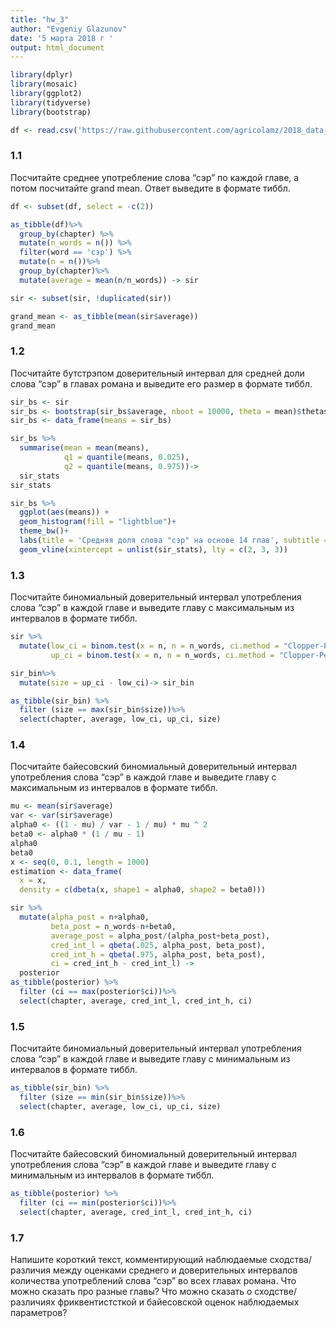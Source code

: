 ```yaml
---
title: "hw_3"
author: "Evgeniy Glazunov"
date: '5 марта 2018 г '
output: html_document
---
```


```r
library(dplyr)
library(mosaic)
library(ggplot2)
library(tidyverse)
library(bootstrap)
```

```r
df <- read.csv('https://raw.githubusercontent.com/agricolamz/2018_data_analysis_for_linguists/master/data/students/dkbrz/hw3_binomial_ci/hw3_wodehouse.csv', encoding = 'UTF-8')
```

### 1.1
Посчитайте среднее употребление слова “сэр” по каждой главе, а потом посчитайте grand mean. Ответ выведите в формате тиббл.
```r
df <- subset(df, select = -c(2))

as_tibble(df)%>%
  group_by(chapter) %>% 
  mutate(n_words = n()) %>%
  filter(word == 'сэр') %>%
  mutate(n = n())%>%
  group_by(chapter)%>%
  mutate(average = mean(n/n_words)) -> sir

sir <- subset(sir, !duplicated(sir))

grand_mean <- as_tibble(mean(sir$average))
grand_mean
```
### 1.2
Посчитайте бутстрэпом доверительный интервал для средней доли слова “сэр” в главах романа и выведите его размер в формате тиббл.
```r
sir_bs <- sir
sir_bs <- bootstrap(sir_bs$average, nboot = 10000, theta = mean)$thetastar
sir_bs <- data_frame(means = sir_bs)  

sir_bs %>%
  summarise(mean = mean(means),
            q1 = quantile(means, 0.025),
            q2 = quantile(means, 0.975))->
  sir_stats
sir_stats

sir_bs %>% 
  ggplot(aes(means)) +
  geom_histogram(fill = "lightblue")+
  theme_bw()+
  labs(title = 'Средняя доля слова "сэр" на основе 14 глав', subtitle = "Среднее и 95% бутстрэпнутый доверительный интервал на основе 10000 бутстрэп-подвыборок")+
  geom_vline(xintercept = unlist(sir_stats), lty = c(2, 3, 3))

```
### 1.3
Посчитайте биномиальный доверительный интервал употребления слова “сэр” в каждой главе и выведите главу с максимальным из интервалов в формате тиббл.
```r
sir %>% 
  mutate(low_ci = binom.test(x = n, n = n_words, ci.method = "Clopper-Pearson")$conf.int[1],
         up_ci = binom.test(x = n, n = n_words, ci.method = "Clopper-Pearson")$conf.int[2]) -> sir_bin

sir_bin%>%
  mutate(size = up_ci - low_ci)-> sir_bin

as_tibble(sir_bin) %>%
  filter (size == max(sir_bin$size))%>%
  select(chapter, average, low_ci, up_ci, size)

```
### 1.4
Посчитайте байесовский биномиальный доверительный интервал употребления слова “сэр” в каждой главе и выведите главу с максимальным из интервалов в формате тиббл.
```r
mu <- mean(sir$average)
var <- var(sir$average)
alpha0 <- ((1 - mu) / var - 1 / mu) * mu ^ 2
beta0 <- alpha0 * (1 / mu - 1)
alpha0
beta0
x <- seq(0, 0.1, length = 1000)
estimation <- data_frame(
  x = x,
  density = c(dbeta(x, shape1 = alpha0, shape2 = beta0)))

sir %>% 
  mutate(alpha_post = n+alpha0,
         beta_post = n_words-n+beta0,
         average_post = alpha_post/(alpha_post+beta_post),
         cred_int_l = qbeta(.025, alpha_post, beta_post),
         cred_int_h = qbeta(.975, alpha_post, beta_post),
         ci = cred_int_h - cred_int_l) ->
  posterior
as_tibble(posterior) %>%
  filter (ci == max(posterior$ci))%>%
  select(chapter, average, cred_int_l, cred_int_h, ci)
```
### 1.5
Посчитайте биномиальный доверительный интервал употребления слова “сэр” в каждой главе и выведите главу с минимальным из интервалов в формате тиббл.
```r
as_tibble(sir_bin) %>%
  filter (size == min(sir_bin$size))%>%
  select(chapter, average, low_ci, up_ci, size)
```
### 1.6
Посчитайте байесовский биномиальный доверительный интервал употребления слова “сэр” в каждой главе и выведите главу с минимальным из интервалов в формате тиббл.
```r
as_tibble(posterior) %>%
  filter (ci == min(posterior$ci))%>%
  select(chapter, average, cred_int_l, cred_int_h, ci)
```
### 1.7
Напишите короткий текст, комментирующий наблюдаемые сходства/различия между оценками среднего и доверительных интервалов количества употреблений слова “сэр” во всех главах романа. Что можно сказать про разные главы? Что можно сказать о сходстве/различиях фриквентистсткой и байесовской оценок наблюдаемых параметров?
```

```